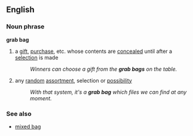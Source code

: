 ==English==
===Noun phrase===
'''grab bag'''
# a [[gift]], [[purchase]], etc. whose contents are [[conceal]]ed until after a [[selection]] is made
#:''Winners can choose a gift from the '''grab bags''' on the table.''
#{{idiom}} any  [[random]] [[assortment]], selection or [[possibility]]
#:''With that system, it's a '''grab bag''' which files we can find at any moment.''

===See also===
*[[mixed bag]]